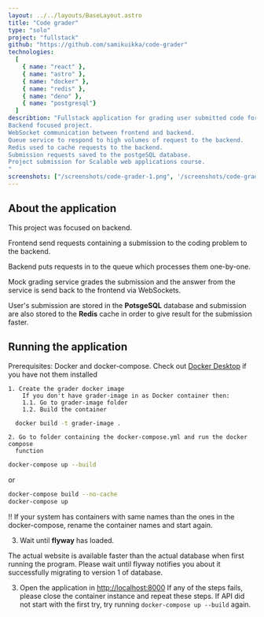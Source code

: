 ---
layout: ../../layouts/BaseLayout.astro
title: "Code grader"
type: "solo"
project: "fullstack"
github: "https://github.com/samikuikka/code-grader"
technologies:
  [
    { name: "react" },
    { name: "astro" },
    { name: "docker" },
    { name: "redis" },
    { name: "deno" },
    { name: "postgresql"}
  ]
describtion: "Fullstack application for grading user submitted code for coding problems.
Backend focused project.
WebSocket communication between frontend and backend.
Queue service to respond to high volumes of request to the backend.
Redis used to cache requests to the backend.
Submission requests saved to the postgeSQL database.
Project submission for Scalable web applications course.
"
screenshots: ["/screenshots/code-grader-1.png", '/screenshots/code-grader-2.png', '/screenshots/code-grader-3.png']
---


## About the application

This project was focused on backend.

Frontend send requests containing a submission to the coding problem to the backend.

Backend puts requests in to the queue which processes them one-by-one.

Mock grading service grades the submission and the answer from the service is send back to the frontend via WebSockets.

User's submission are stored in the **PotsgeSQL** database and submission are also stored to the **Redis** cache in order to give result for the submission faster.

## Running the application

Prerequisites: Docker and docker-compose. Check out
[Docker Desktop](https://www.docker.com/products/docker-desktop/) if you have
not them installed

    1. Create the grader docker image
        If you don't have grader-image in as Docker container then:
        1.1. Go to grader-image folder
        1.2. Build the container

```bash
  docker build -t grader-image .
```

    2. Go to folder containing the docker-compose.yml and run the docker compose
      function

```bash
docker-compose up --build
```

or

```bash
docker-compose build --no-cache
docker-compose up
```

!! If your system has containers with same names than the ones in the
docker-compose, rename the container names and start again.

3. Wait until **flyway** has loaded.

The actual website is available faster than the actual database when first
running the program. Please wait until flyway notifies you about it successfully
migrating to version 1 of database.

3. Open the application in [http://localhost:8000](http://localhost:8000) If any
   of the steps fails, please close the container instance and repeat these
   steps. If API did not start with the first try, try running
   `docker-compose up --build` again.
